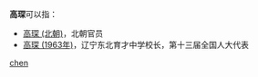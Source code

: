 '''高琛'''可以指：
* [[高琛_(北朝)|高琛 (北朝)]]，北朝官员
* [[高琛_(1963年)|高琛 (1963年)]]，辽宁东北育才中学校长，第十三届全国人大代表

{{disambig}}

[[Category:二字高姓人名消歧义|chen]]